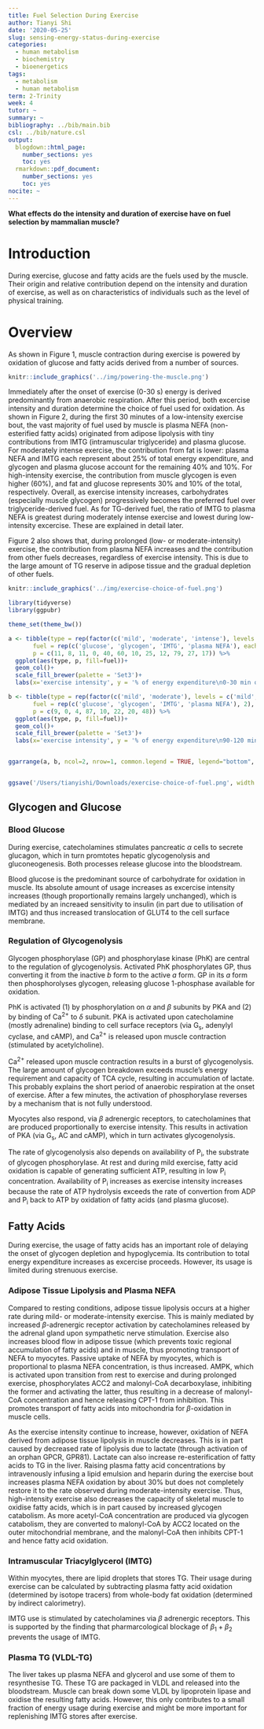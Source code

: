 ```yaml
---
title: Fuel Selection During Exercise
author: Tianyi Shi
date: '2020-05-25'
slug: sensing-energy-status-during-exercise
categories:
  - human metabolism
  - biochemistry
  - bioenergetics
tags:
  - metabolism
  - human metabolism
term: 2-Trinity
week: 4
tutor: ~
summary: ~
bibliography: ../bib/main.bib
csl: ../bib/nature.csl
output:
  blogdown::html_page:
    number_sections: yes
    toc: yes
  rmarkdown::pdf_document:
    number_sections: yes
    toc: yes
nocite: ~
---
```


**What effects do the intensity and duration of exercise have on fuel selection by mammalian muscle?**

# Introduction

During exercise, glucose and fatty acids are the fuels used by the muscle. Their origin and relative contribution depend on the intensity and duration of exercise, as well as on characteristics of individuals such as the level of physical training.

# Overview

As shown in Figure 1, muscle contraction during exercise is powered by oxidation of glucose and fatty acids derived from a number of sources.

```r
knitr::include_graphics('../img/powering-the-muscle.png')
```

Immediately after the onset of exercise (0-30 s) energy is derived predominantly from anaerobic respiration. After this period, both excercise intensity and duration determine the choice of fuel used for oxidation. As shown in Figure 2, during the first 30 minutes of a low-intensity exercise bout, the vast majority of fuel used by muscle is plasma NEFA (non-esterified fatty acids) originated from adipose lipolysis with tiny contributions from IMTG (intramuscular triglyceride) and plasma glucose. For moderately intense exercise, the contribution from fat is lower: plasma NEFA and IMTG each represent about 25% of total energy expenditure, and glycogen and plasma glucose account for the remaining 40% and 10%. For high-intensity exercise, the contribution from muscle glycogen is even higher (60%), and fat and glucose represents 30% and 10% of the total, respectively. Overall, as exercise intensity increases, carbohydrates (especially muscle glycogen) progressively becomes the preferred fuel over triglyceride-derived fuel. As for TG-derived fuel, the ratio of IMTG to plasma NEFA is greatest during moderately intense exercise and lowest during low-intensity excercise. These are explained in detail later.

Figure 2 also shows that, during prolonged (low- or moderate-intensity) exercise, the contribution from plasma NEFA increases and the contribution from other fuels decreases, regardless of exercise intensity. This is due to the large amount of TG reserve in adipose tissue and the gradual depletion of other fuels.

```r
knitr::include_graphics('../img/exercise-choice-of-fuel.png')
```

```r
library(tidyverse)
library(ggpubr)

theme_set(theme_bw())

a <- tibble(type = rep(factor(c('mild', 'moderate', 'intense'), levels = c('mild', 'moderate', 'intense')), 4),
       fuel = rep(c('glucose', 'glycogen', 'IMTG', 'plasma NEFA'), each=3),
       p = c(11, 8, 11, 0, 40, 60, 10, 25, 12, 79, 27, 17)) %>% 
  ggplot(aes(type, p, fill=fuel))+
  geom_col()+
  scale_fill_brewer(palette = 'Set3')+
  labs(x='exercise intensity', y = '% of energy expenditure\n0-30 min of exercise')

b <- tibble(type = rep(factor(c('mild', 'moderate'), levels = c('mild', 'moderate')), each=4),
       fuel = rep(c('glucose', 'glycogen', 'IMTG', 'plasma NEFA'), 2),
       p = c(9, 0, 4, 87, 10, 22, 20, 48)) %>% 
  ggplot(aes(type, p, fill=fuel))+
  geom_col()+
  scale_fill_brewer(palette = 'Set3')+
  labs(x='exercise intensity', y = '% of energy expenditure\n90-120 min of exercise')


ggarrange(a, b, ncol=2, nrow=1, common.legend = TRUE, legend="bottom", labels = c("A", "B"))


ggsave('/Users/tianyishi/Downloads/exercise-choice-of-fuel.png', width = 12, height = 6)
```

## Glycogen and Glucose

### Blood Glucose

During exercise, catecholamines stimulates pancreatic $\alpha$ cells to secrete glucagon, which in turn promtotes hepatic glycogenolysis and gluconeogenesis. Both processes release glucose into the bloodstream.

Blood glucose is the predominant source of carbohydrate for oxidation in muscle. Its absolute amount of usage increases as excercise intensity increases (though proportionally remains largely unchanged), which is mediated by an increaed sensitivity to insulin (in part due to utilisation of IMTG) and thus increased translocation of GLUT4 to the cell surface membrane.

### Regulation of Glycogenolysis

Glycogen phosphorylase (GP) and phosphorylase kinase (PhK) are central to the regulation of glycogenolysis. Activated PhK phosphorylates GP, thus converting it from the inactive *b* form to the active *a* form. GP in its *a* form then phosphorolyses glycogen, releasing glucose 1-phosphase available for oxidation.

PhK is activated (1) by phosphorylation on $\alpha$ and $\beta$ subunits by PKA and (2) by binding of Ca^2+^ to $\delta$ subunit. PKA is activated upon catecholamine (mostly adrenaline) binding to cell surface receptors (via G~s~, adenylyl cyclase, and cAMP), and Ca^2+^ is released upon muscle contraction (stimulated by acetylcholine).

Ca^2+^ released upon muscle contraction results in a burst of glycogenolysis. The large amount of glycogen breakdown exceeds muscle's energy requirement and capacity of TCA cycle, resulting in accumulation of lactate. This probably explains the short period of anaerobic respiration at the onset of exercise. After a few minutes, the activation of phosphorylase reverses by a mechanism that is not fully understood.

Myocytes also respond, via $\beta$ adrenergic receptors, to catecholamines that are produced proportionally to exercise intensity. This results in activation of PKA (via G~s~, AC and cAMP), which in turn activates glycogenolysis.

The rate of glycogenolysis also depends on availability of P~i~, the substrate of glycogen phosphorylase. At rest and during mild exercise, fatty acid oxidation is capable of generating sufficient ATP, resulting in low P~i~ concentration. Availability of P~i~ increases as exercise intensity increases because the rate of ATP hydrolysis exceeds the rate of convertion from ADP and P~i~ back to ATP by oxidation of fatty acids (and plasma glucose).

## Fatty Acids

During exercise, the usage of fatty acids has an important role of delaying the onset of glycogen depletion and hypoglycemia. Its contribution to total energy expenditure increases as excercise proceeds. However, its usage is limited during strenuous exercise.

### Adipose Tissue Lipolysis and Plasma NEFA

Compared to resting conditions, adipose tissue lipolysis occurs at a higher rate during mild- or moderate-intensity exercise. This is mainly mediated by increased $\beta$-adrenergic receptor activation by catecholamines released by the adrenal gland upon sympathetic nerve stimulation. Exercise also increases blood flow in adipose tissue (which prevents toxic regional accumulation of fatty acids) and in muscle, thus promoting transport of NEFA to myocytes. Passive uptake of NEFA by myocytes, which is proportional to plasma NEFA concentration, is thus increased. AMPK, which is activated upon transition from rest to exercise and during prolonged exercise, phosphorylates ACC2 and malonyl-CoA decarboxylase, inhibiting the former and activating the latter, thus resulting in a decrease of malonyl-CoA concentration and hence releasing CPT-1 from inhibition. This promotes transport of fatty acids into mitochondria for $\beta$-oxidation in muscle cells.

As the exercise intensity continue to increase, however, oxidation of NEFA derived from adipose tissue lipolysis in muscle decreases. This is in part caused by decreased rate of lipolysis due to lactate (through activation of an orphan GPCR, GPR81). Lactate can also increase re-esterification of fatty acids to TG in the liver. Raising plasma fatty acid concentrations by intravenously infusing a lipid emulsion and heparin during the exercise bout increases plasma NEFA oxidation by about 30% but does not completely restore it to the rate observed during moderate-intensity exercise. Thus, high-intensity exercise also decreases the capacity of skeletal muscle to oxidise fatty acids, which is in part caused by increased glycogen catabolism. As more acetyl-CoA concentration are produced via glycogen catabolism, they are converted to malonyl-CoA by ACC2 located on the outer mitochondrial membrane, and the malonyl-CoA then inhibits CPT-1 and hence fatty acid oxidation.

### Intramuscular Triacylglycerol (IMTG)

Within myocytes, there are lipid droplets that stores TG. Their usage during exercise can be calculated by subtracting plasma fatty acid oxidation (determined by isotope tracers) from whole-body fat oxidation (determined by indirect calorimetry).

IMTG use is stimulated by catecholamines via $\beta$ adrenergic receptors. This is supported by the finding that pharmarcological blockage of $\beta_1 + \beta_2$ prevents the usage of IMTG.

### Plasma TG (VLDL-TG)

The liver takes up plasma NEFA and glycerol and use some of them to resynthesise TG. These TG are packaged in VLDL and released into the bloodstream. Muscle can break down some VLDL by lipoprotein lipase and oxidise the resulting fatty acids. However, this only contributes to a small fraction of energy usage during exercise and might be more important for replenishing IMTG stores after exercise.
